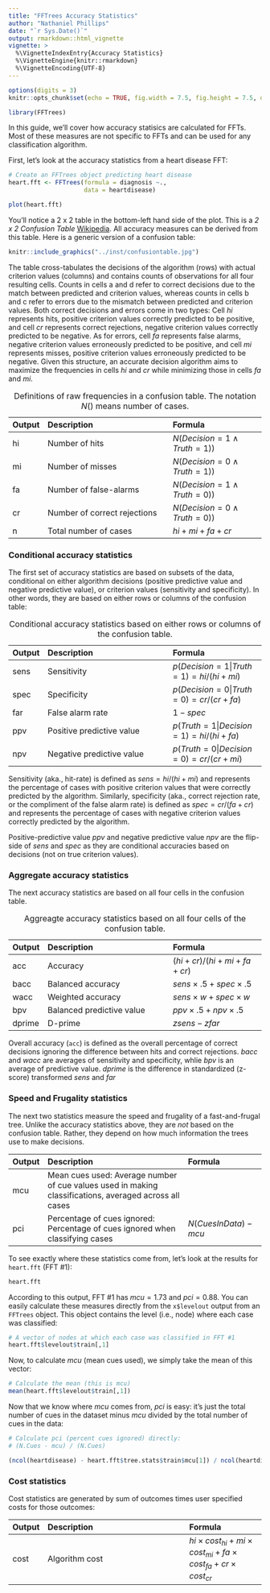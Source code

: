 ```yaml
---
title: "FFTrees Accuracy Statistics"
author: "Nathaniel Phillips"
date: "`r Sys.Date()`"
output: rmarkdown::html_vignette
vignette: >
  %\VignetteIndexEntry{Accuracy Statistics}
  %\VignetteEngine{knitr::rmarkdown}
  %\VignetteEncoding{UTF-8}
---
```


```r
options(digits = 3)
knitr::opts_chunk$set(echo = TRUE, fig.width = 7.5, fig.height = 7.5, dpi = 100, out.width = "600px", fig.align='center', message = FALSE)
```


```r
library(FFTrees)
```

In this guide, we'll cover how accuracy statisics are calculated for FFTs. Most of these measures are not specific to FFTs and can be used for any classification algorithm.

First, let's look at the accuracy statistics from a heart disease FFT:

```r
# Create an FFTrees object predicting heart disease
heart.fft <- FFTrees(formula = diagnosis ~.,
                     data = heartdisease)

plot(heart.fft)
```

You'll notice a 2 x 2 table in the bottom-left hand side of the plot. This is a *2 x 2 Confusion Table* [Wikipedia](https://en.wikipedia.org/wiki/Confusion_matrix). All accuracy measures can be derived from this table. Here is a generic version of a confusion table:

```r
knitr::include_graphics("../inst/confusiontable.jpg")
```

The table cross-tabulates the decisions of the algorithm (rows) with actual criterion values (columns) and contains counts of observations for all four resulting cells. Counts in cells a and d refer to correct decisions due to the match between predicted and criterion values, whereas counts in cells b and c refer to errors due to the mismatch between predicted and criterion values. Both correct decisions and errors come in two types: Cell *hi* represents hits, positive criterion values correctly predicted to be positive, and cell *cr* represents correct rejections, negative criterion values correctly predicted to be negative. As for errors, cell *fa* represents false alarms, negative criterion values erroneously predicted to be positive, and cell *mi* represents misses, positive criterion values erroneously predicted
to be negative. Given this structure, an accurate decision algorithm aims to maximize the frequencies in cells *hi* and *cr* while minimizing those in cells *fa* and *mi*.


| Output| Description| Formula
|:------|:------------------------------|:----------------------|
|     hi|    Number of hits|$N(Decision = 1 \land Truth = 1)$) |
|     mi|   Number of misses| $N(Decision = 0 \land Truth = 1)$) |
|     fa|    Number of false-alarms| $N(Decision = 1 \land Truth = 0)$) |
|     cr|   Number of correct rejections| $N(Decision = 0 \land Truth = 0)$) |
|     n|    Total number of cases| $hi + mi + fa + cr$|

Table: Definitions of raw frequencies in a confusion table. The notation $N()$ means number of cases.

### Conditional accuracy statistics

The first set of accuracy statistics are based on subsets of the data, conditional on either algorithm decisions (positive predictive value and negative predictive value), or criterion values (sensitivity and specificity). In other words, they are based on either rows or columns of the confusion table:


| Output| Description| Formula
|:------|:------------------------------|:----------------------|
|     sens|  Sensitivity  | $p(Decision = 1 \vert Truth = 1) = hi / (hi + mi)$|
|     spec|   Specificity  | $p(Decision = 0 \vert Truth = 0) = cr / (cr + fa)$|
|     far|   False alarm rate  | $1 - spec$|
|     ppv|   Positive predictive value  | $p(Truth = 1 \vert Decision = 1) = hi / (hi + fa)$|
|     npv|   Negative predictive value  | $p(Truth = 0 \vert Decision = 0) = cr / (cr + mi)$|

Table: Conditional accuracy statistics based on either rows or columns of the confusion table.


Sensitivity (aka., hit-rate) is defined as $sens = hi/(hi+mi)$ and represents the percentage of cases with positive criterion values that were correctly predicted by the algorithm. Similarly, specificity (aka., correct rejection rate, or the compliment of the false alarm rate) is defined as $spec = cr/(fa + cr)$ and represents the percentage of cases with negative criterion values correctly predicted by the algorithm.

Positive-predictive value $ppv$ and negative predictive value $npv$ are the flip-side of $sens$ and $spec$ as they are conditional accuracies based on decisions (not on true criterion values).

### Aggregate accuracy statistics

The next accuracy statistics are based on all four cells in the confusion table.

| Output| Description| Formula
|:------|:------------------------------|:----------------------|
|     acc|   Accuracy |  $(hi + cr) / (hi + mi + fa + cr)$|
|     bacc|   Balanced accuracy  | $sens \times .5 + spec \times .5$|
|     wacc|   Weighted accuracy  | $sens \times w + spec \times w$|
|     bpv|   Balanced predictive value  |  $ppv \times .5 + npv \times .5$|
|     dprime|   D-prime  | $zsens - zfar$|

Table: Aggreagte accuracy statistics based on all four cells of the confusion table.

Overall accuracy (`acc`) is defined as the overall percentage of correct decisions ignoring the difference between hits and correct rejections. $bacc$ and $wacc$ are averages of sensitivity and specificity, whlie $bpv$ is an average of predictive value. $dprime$ is the difference in standardized (z-score) transformed $sens$ and $far$

### Speed and Frugality statistics

The next two statistics measure the speed and frugality of a fast-and-frugal tree. Unlike the accuracy statistics above, they are *not* based on the confusion table. Rather, they depend on how much information the trees use to make decisions.

| Output| Description| Formula
|:------|:-----------------------------------------|:----------------------|
|     mcu|   Mean cues used: Average number of cue values used in making classifications, averaged across all cases| |
|     pci|   Percentage of cues ignored: Percentage of cues ignored when classifying cases | $N(CuesInData) - mcu$|

To see exactly where these statistics come from, let's look at the results for `heart.fft` (FFT \#1):

```r
heart.fft
```

According to this output, FFT \#1 has $mcu = 1.73$ and $pci = 0.88$. You can easily calculate these measures directly from the `x$levelout` output from an `FFTrees` object. This object contains the level (i.e., node) where each case was classified:

```r
# A vector of nodes at which each case was classified in FFT #1
heart.fft$levelout$train[,1]
```

Now, to calculate $mcu$ (mean cues used), we simply take the mean of this vector:

```r
# Calculate the mean (this is mcu)
mean(heart.fft$levelout$train[,1])
```

Now that we know where $mcu$ comes from, $pci$ is easy: it's just the total number of cues in the dataset minus $mcu$ divided by the total number of cues in the data:

```r
# Calculate pci (percent cues ignored) directly:
# (N.Cues - mcu) / (N.Cues)

(ncol(heartdisease) - heart.fft$tree.stats$train$mcu[1]) / ncol(heartdisease)
```


### Cost statistics

Cost statistics are generated by sum of outcomes times user specified costs for those outcomes:

| Output| Description| Formula
|:------|:-----------------------------------------|:----------------------|
|     cost|   Algorithm cost  | $hi \times cost_{hi} + mi \times cost_{mi} + fa \times cost_{fa} + cr \times cost_{cr}$|
